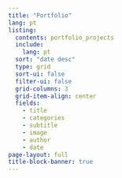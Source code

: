 ```yaml
---
title: "Portfólio"
lang: pt
listing:
  contents: portfolio_projects
  include: 
    lang: pt
  sort: "date desc"
  type: grid
  sort-ui: false
  filter-ui: false
  grid-columns: 3
  grid-item-align: center
  fields: 
    - title
    - categories
    - subtitle
    - image
    - author
    - date
page-layout: full
title-block-banner: true
---
```

